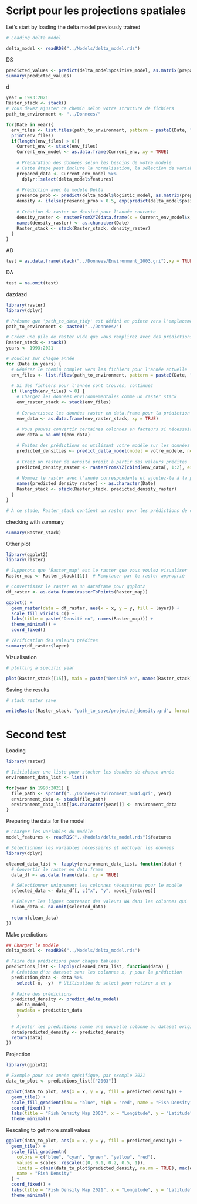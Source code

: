 # Script pour les projections spatiales

Let's start by loading the delta model previously trained

```r
# Loading delta model

delta_model <- readRDS("../Models/delta_model.rds")
```

DS

```r
predicted_values <- predict(delta_model$positive_model, as.matrix(prepared_data), type = "response")
summary(predicted_values)
```

d

```r
year = 1993:2021
Raster_stack <- stack()
# Vous devez ajuster ce chemin selon votre structure de fichiers
path_to_environment <- "../Donnees/"

for(Date in year){
  env_files <- list.files(path_to_environment, pattern = paste0(Date, "\\.gri"), full.names = TRUE)
  print(env_files)
  if(length(env_files) > 0){
    Current_env <- stack(env_files)
    Current_env_model <- as.data.frame(Current_env, xy = TRUE)
    
    # Préparation des données selon les besoins de votre modèle
    # Cette étape peut inclure la normalisation, la sélection de variables, etc.
    prepared_data <- Current_env_model %>%
      dplyr::select(delta_model$features)
    
    # Prédiction avec le modèle Delta
    presence_prob <- predict(delta_model$logistic_model, as.matrix(prepared_data), type = "response")
    density <- ifelse(presence_prob > 0.5, exp(predict(delta_model$positive_model, as.matrix(prepared_data))), 0)
    
    # Création du raster de densité pour l'année courante
    density_raster <- rasterFromXYZ(data.frame(x = Current_env_model$x, y = Current_env_model$y, layer = density))
    names(density_raster) <- as.character(Date)
    Raster_stack <- stack(Raster_stack, density_raster)
  }
}
```

AD

```r
test = as.data.frame(stack("../Donnees/Environment_2003.gri"),xy = TRUE)
```

DA

```r
test = na.omit(test)
```

dazdazd

```r
library(raster)
library(dplyr)

# Présume que 'path_to_data_tidy' est défini et pointe vers l'emplacement correct de vos données.
path_to_environment <- paste0("../Donnees/")

# Créez une pile de raster vide que vous remplirez avec des prédictions
Raster_stack <- stack()
years <- 1993:2021

# Bouclez sur chaque année
for (Date in years) {
  # Générez le chemin complet vers les fichiers pour l'année actuelle
  env_files <- list.files(path_to_environment, pattern = paste0(Date, "\\.gri$"), full.names = TRUE)
  
  # Si des fichiers pour l'année sont trouvés, continuez
  if (length(env_files) > 0) {
    # Chargez les données environnementales comme un raster stack
    env_raster_stack <- stack(env_files)
    
    # Convertissez les données raster en data.frame pour la prédiction
    env_data <- as.data.frame(env_raster_stack, xy = TRUE)
    
    # Vous pouvez convertir certaines colonnes en facteurs si nécessaire, selon votre modèle
    env_data = na.omit(env_data)

    # Faites des prédictions en utilisant votre modèle sur les données environnementales
    predicted_densities <- predict_delta_model(model = votre_modele, newdata = env_data)
    
    # Créez un raster de densité prédit à partir des valeurs prédites
    predicted_density_raster <- rasterFromXYZ(cbind(env_data[, 1:2], est.dens = predicted_densities))
    
    # Nommez le raster avec l'année correspondante et ajoutez-le à la pile de rasters
    names(predicted_density_raster) <- as.character(Date)
    Raster_stack <- stack(Raster_stack, predicted_density_raster)
  }
}

# À ce stade, Raster_stack contient un raster pour les prédictions de chaque année disponible
```

checking with summary

```r
summary(Raster_stack)
```

Other plot

```r
library(ggplot2)
library(raster)

# Supposons que 'Raster_map' est le raster que vous voulez visualiser
Raster_map <- Raster_stack[[1]]  # Remplacer par le raster approprié

# Convertissez le raster en un dataframe pour ggplot2
df_raster <- as.data.frame(rasterToPoints(Raster_map))

ggplot() +
  geom_raster(data = df_raster, aes(x = x, y = y, fill = layer)) +
  scale_fill_viridis_c() +
  labs(title = paste("Densité en", names(Raster_map))) +
  theme_minimal() +
  coord_fixed()
```

```r
# Vérification des valeurs prédites
summary(df_raster$layer)
```

Vizualisation

```r
# plotting a specific year

plot(Raster_stack[[15]], main = paste("Densité en", names(Raster_stack)[15]))
```

Saving the results

```r
# stack raster save

writeRaster(Raster_stack, "path_to_save/projected_density.grd", format = "GTiff", overwrite = TRUE)
```

# Second test

Loading

```r
library(raster)

# Initialiser une liste pour stocker les données de chaque année
environment_data_list <- list()

for(year in 1993:2021) {
  file_path <- sprintf("../Donnees/Environment_%04d.gri", year)
  environment_data <- stack(file_path)
  environment_data_list[[as.character(year)]] <- environment_data
}
```

Preparing the data for the model

```r
# Charger les variables du modèle
model_features <- readRDS("../Models/delta_model.rds")$features

# Sélectionner les variables nécessaires et nettoyer les données
library(dplyr)

cleaned_data_list <- lapply(environment_data_list, function(data) {
  # Convertir le raster en data frame
  data_df <- as.data.frame(data, xy = TRUE)

  # Sélectionner uniquement les colonnes nécessaires pour le modèle
  selected_data <- data_df[, c("x", "y", model_features)]

  # Enlever les lignes contenant des valeurs NA dans les colonnes qui   intéressent le modèle
  clean_data <- na.omit(selected_data)
  
  return(clean_data)
})
```

Make predictions

```r
## Charger le modèle
delta_model <- readRDS("../Models/delta_model.rds")

# Faire des prédictions pour chaque tableau
predictions_list <- lapply(cleaned_data_list, function(data) {
  # Création d'un dataset sans les colonnes x, y pour la prédiction
  prediction_data <- data %>%
    select(-x, -y)  # Utilisation de select pour retirer x et y
  
  # Faire des prédictions
  predicted_density <- predict_delta_model(
    delta_model,
    newdata = prediction_data
    )
  
  # Ajouter les prédictions comme une nouvelle colonne au dataset original
  data$predicted_density <- predicted_density
  return(data)
})
```

Projection

```r
library(ggplot2)

# Exemple pour une année spécifique, par exemple 2021
data_to_plot <- predictions_list[["2003"]]

ggplot(data_to_plot, aes(x = x, y = y, fill = predicted_density)) +
  geom_tile() + 
  scale_fill_gradient(low = "blue", high = "red", name = "Fish Density") +
  coord_fixed() +
  labs(title = "Fish Density Map 2003", x = "Longitude", y = "Latitude") +
  theme_minimal()
```

Rescaling to get more small values

```r
ggplot(data_to_plot, aes(x = x, y = y, fill = predicted_density)) +
  geom_tile() + 
  scale_fill_gradientn(
    colors = c("blue", "cyan", "green", "yellow", "red"),
    values = scales::rescale(c(0, 0.1, 0.2, 0.5, 1)),
    limits = c(min(data_to_plot$predicted_density, na.rm = TRUE), max(data_to_plot$predicted_density, na.rm = TRUE)),
    name = "Fish Density"
  ) +
  coord_fixed() +
  labs(title = "Fish Density Map 2021", x = "Longitude", y = "Latitude") +
  theme_minimal()
```
